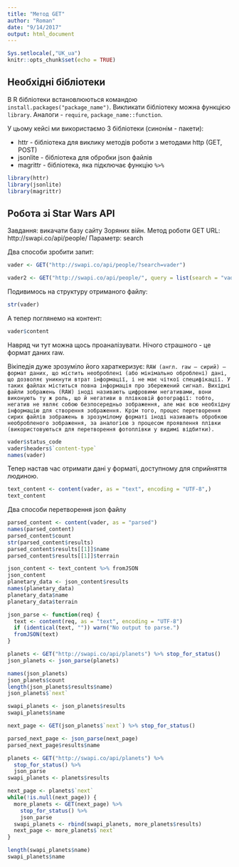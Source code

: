 ```yaml
---
title: "Метод GET"
author: "Roman"
date: "9/14/2017"
output: html_document
---
```


```r
Sys.setlocale(,"UK_ua")
knitr::opts_chunk$set(echo = TRUE)
```

## Необхідні бібліотеки

В R бібліотеки встановлюються командою `install.packages("package_name")`.
Викликати бібліотеку можна функцією `library`. Аналоги - `require`, `package_name::function`.

У цьому кейсі ми використаємо 3 бібліотеки (синонім - пакети):

* httr - бібліотека для виклику методів роботи з методами http (GET, POST)
* jsonlite - бібліотека для обробки json файлів
* magrittr - бібліотека, яка підключає функцію `%>%`

```r
library(httr)
library(jsonlite)
library(magrittr)
```

## Робота зі Star Wars API

Завдання: викачати базу сайту Зоряних війн.
Метод роботи GET
URL: http://swapi.co/api/people/
Параметр: search

Два способи зробити запит:
```r
vader <- GET("http://swapi.co/api/people/?search=vader")

vader2 <- GET("http://swapi.co/api/people/", query = list(search = "vader"))
```

Подивимось на структуру отриманого файлу:

```r
str(vader)
```

А тепер поглянемо на контент:

```r
vader$content
```
Навряд чи тут можна щось проаналізувати.
Нічого страшного - це формат даних raw.

Вікіпедія дуже зрозуміло його хараткеризує:
```RAW (англ. raw — сирий) — формат даних, що містить необроблені (або мінімально оброблені) дані, що дозволяє уникнути втрат інформації, і не має чіткої специфікації. У таких файлах міститься повна інформація про збережений сигнал.
Вихідні файли зображень (RAW) іноді називають цифровими негативами, вони виконують ту ж роль, що й негативи в плівковій фотографії: тобто, негатив не являє собою безпосередньо зображення, але має всю необхідну інформацію для створення зображення. Крім того, процес перетворення сирих файлів зображень в зрозумілому форматі іноді називають обробкою необробленого зображення, за аналогією з процесом проявлення плівки (використовуються для перетворення фотоплівки у видимі відбитки).```

```r
vader$status_code
vader$headers$`content-type`
names(vader)
```

Тепер настав час отримати дані у форматі, доступному для сприйняття людиною.
```r
text_content <- content(vader, as = "text", encoding = "UTF-8",)
text_content
```

Два способи перетворення json файлу

```r
parsed_content <- content(vader, as = "parsed")
names(parsed_content)
parsed_content$count
str(parsed_content$results)
parsed_content$results[[1]]$name
parsed_content$results[[1]]$terrain
```


```r
json_content <- text_content %>% fromJSON
json_content
planetary_data <- json_content$results
names(planetary_data)
planetary_data$name
planetary_data$terrain
```

```r
json_parse <- function(req) {
  text <- content(req, as = "text", encoding = "UTF-8")
  if (identical(text, "")) warn("No output to parse.")
  fromJSON(text)
}
```

```r
planets <- GET("http://swapi.co/api/planets") %>% stop_for_status()
json_planets <- json_parse(planets)
```


```r
names(json_planets)
json_planets$count
length(json_planets$results$name)
json_planets$`next`
```


```r
swapi_planets <- json_planets$results
swapi_planets$name
```


```r
next_page <- GET(json_planets$`next`) %>% stop_for_status()
```


```r
parsed_next_page <- json_parse(next_page)
parsed_next_page$results$name
```

```r
planets <- GET("http://swapi.co/api/planets") %>% 
  stop_for_status() %>% 
  json_parse
swapi_planets <- planets$results
```


```r
next_page <- planets$`next`
while(!is.null(next_page)) {
  more_planets <- GET(next_page) %>% 
    stop_for_status() %>% 
    json_parse
  swapi_planets <- rbind(swapi_planets, more_planets$results)
  next_page <- more_planets$`next`
}
```


```r
length(swapi_planets$name)
swapi_planets$name
```


```r

```


```r

```